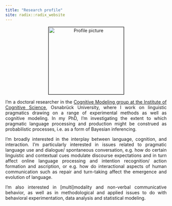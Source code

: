 ```yaml
---
title: "Research profile"
site: radix::radix_website
---
```


<style>
body {
  text-align: justify}

h1 {
  text-align: center
}

.aligncenter {
    text-align: center;
}
</style>

<p class="aligncenter"><img src="images/profile.jpeg" alt="Profile picture" align="middle" style="width:235px;height:210px;border:1px solid black;"></p>

I'm a doctoral researcher in the [Cognitive Modeling group at the Institute of Cognitive Science](https://www.ikw.uni-osnabrueck.de/en/research_groups/cognitive_modeling/home.html), Osnabrück University, where I work on linguistic pragmatics drawing on a range of experimental methods as well as cognitive modeling. In my PhD, I'm investigating the extent to which pragmatic language processing and production might be construed as probabilistic processes, i.e. as a form of Bayesian inferencing.

I’m broadly interested in the interplay between language, cognition, and interaction. I’m particularly interested in issues related to pragmatic language use and dialogue/ spontaneous conversation, e.g. how do certain linguistic and contextual cues modulate discourse expectations and in turn affect online language processing and intention recognition/ action formation and ascription, or e.g. how do interactional aspects of human communication such as repair and turn-taking affect the emergence and evolution of language.

I'm also interested in [multi]modality and non-verbal communicative behavior, as well as in methodological and applied issues to do with behavioral experimentation, data analysis and statistical modeling.
